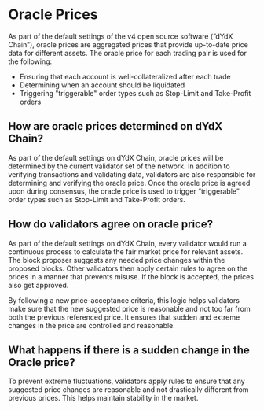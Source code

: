 # Oracle Prices

As part of the default settings of the v4 open source software (”dYdX Chain”), oracle prices are aggregated prices that provide up-to-date price data for different assets. The oracle price for each trading pair is used for the following:
- Ensuring that each account is well-collateralized after each trade
- Determining when an account should be liquidated
- Triggering "triggerable" order types such as Stop-Limit and Take-Profit orders

## How are oracle prices determined on dYdX Chain?

As part of the default settings on dYdX Chain, oracle prices will be determined by the current validator set of the network. In addition to verifying transactions and validating data, validators are also responsible for determining and verifying the oracle price. Once the oracle price is agreed upon during consensus, the oracle price is used to trigger “triggerable” order types such as Stop-Limit and Take-Profit orders.
 
## How do validators agree on oracle price?

As part of the default settings on dYdX Chain, every validator would run a continuous process to calculate the fair market price for relevant assets. The block proposer suggests any needed price changes within the proposed blocks. Other validators then apply certain rules to agree on the prices in a manner that prevents misuse. If the block is accepted, the prices also get approved.
 
By following a new price-acceptance criteria, this logic helps validators make sure that the new suggested price is reasonable and not too far from both the previous referenced price. It ensures that sudden and extreme changes in the price are controlled and reasonable.
 
## What happens if there is a sudden change in the Oracle price?

To prevent extreme fluctuations, validators apply rules to ensure that any suggested price changes are reasonable and not drastically different from previous prices. This helps maintain stability in the market.
